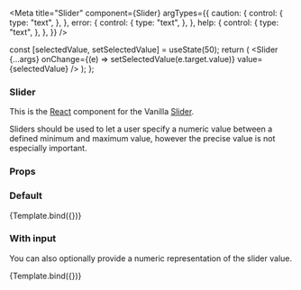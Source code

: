 
<Meta
  title="Slider"
  component={Slider}
  argTypes={{
    caution: {
      control: {
        type: "text",
      },
    },
    error: {
      control: {
        type: "text",
      },
    },
    help: {
      control: {
        type: "text",
      },
    },
  }}
/>

  const [selectedValue, setSelectedValue] = useState(50);
  return (
    <Slider
      {...args}
      onChange={(e) => setSelectedValue(e.target.value)}
      value={selectedValue}
    />
  );
};

### Slider

This is the [React](https://reactjs.org/) component for the Vanilla [Slider](https://vanillaframework.io/docs/patterns/slider).

Sliders should be used to let a user specify a numeric value between a defined
minimum and maximum value, however the precise value is not especially important.

### Props

<ArgsTable of={Slider} />

### Default

<Canvas>
  <Story
    name="Default"
    args={{
      disabled: false,
      label: "Volume",
      max: 100,
      min: 0,
      showInput: false,
    }}
  >
    {Template.bind({})}
  </Story>
</Canvas>

### With input

You can also optionally provide a numeric representation of the slider value.

<Canvas>
  <Story
    name="With input"
    args={{
      disabled: false,
      inputDisabled: false,
      label: "Volume",
      max: 100,
      min: 0,
      showInput: true,
    }}
  >
    {Template.bind({})}
  </Story>
</Canvas>
